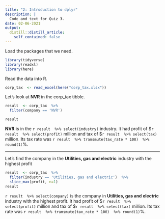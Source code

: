 ```yaml
---
title: "2: Introduction to dplyr"
description: |
  Code and text for Quiz 3.
date: 02-06-2021
output:
  distill::distill_article:
    self_contained: false
---
```


Load the packages that we need.

```r
library(tidyverse)
library(readxl)
library(here)
```

Read the data into R.

```r
corp_tax  <- read_excel(here("corp_tax.xlsx"))
```

Let's look at **NVR** in the corp_tax tibble.

```r
result  <- corp_tax  %>% 
  filter(company == 'NVR')

result
```

**NVR** is in the `r result  %>% select(industry)` industry. It had profit of \$`r result  %>% select(profit)` million and tax of \$`r result  %>% select(tax)` million. Its tax rate was `r result  %>% transmute(tax_rate * 100)  %>% round(1)`%.

------------------------------------------------------------------------

Let's find the company in the **Utilities, gas and electric** industry with the highest profit

```r

result  <- corp_tax  %>% 
  filter(industry == 'Utilities, gas and electric')  %>% 
  slice_max(profit, n=1)
result
```

`r result  %>% select(company)` is the company in  **Utilities, gas and electric** industry with the highest profit. It had profit of \$`r result  %>% select(profit)` million and tax of \$`r result  %>% select(tax)` million. Its tax rate was `r result  %>% transmute(tax_rate * 100)  %>% round(1)`%.
